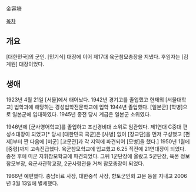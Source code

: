 金容培 

[[목차]]
== 개요 ==
[대한민국]의 군인. [민기식] 대장에 이어 제17대 육군참모총장을 지냈다. 후임자는 [김계원] 대장이었다.

== 생애 ==
1923년 4월 21일 [서울]에서 태어났다. 1942년 경기고를 졸업했고 현재의 [서울대학교] 법학과에 해당하는 경성법학전문학교에 입학 1944년 졸업했다. [일본군] [학병]으로 일본군에 입대하였다. 1945년 종전 당시 계급은 일본군 소위였다.

1946년에 [군사영어학교]를 졸업하고 조선경비대 소위로 임관했다. 제1연대 C중대 편성소대장이 되었고[* 당시 [대한민국 국군]은 [사병] 없이 [장교단]을 먼저 구성했고 [편제]부터 짠 다음에 [미군] [고문관]과 각 지역에 파견되어 [모병]을 했다.] 1950년 1월에 [중령]까지 고속진급했다. 육군참모학교에 입교했고 6.25 직전에 21연대장이 되었다. 종전 후에 미군 지휘참모학교에 파견되었다. 그뒤 1군단장에 올랐고 5군단장, 육본 정보참모부장, 육군사관학교장, 2군사령관을 거쳐 참모총장이 되었다.

1966년 예편했다. 충남비료 사장, 대한중석 사장, 향토군인회 고문 등을 지내고 2006년 3월 13일에 별세했다.
